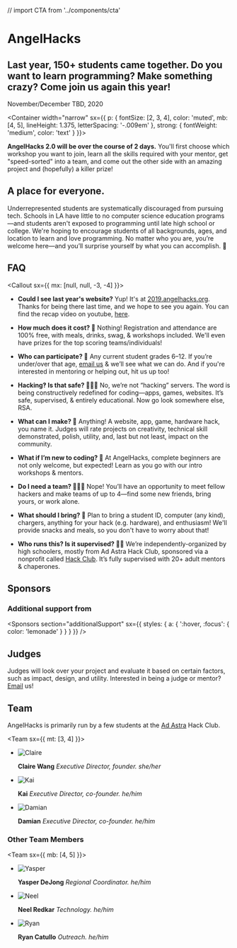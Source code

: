 // import CTA from '../components/cta'

<Banner>

# AngelHacks

## Last year, 150+ students came together. Do you want to learn programming? Make something crazy? Come join us again this year!

November/December TBD, 2020


</Banner>

<Container
width="narrow"
sx={{
    p: {
      fontSize: [2, 3, 4],
      color: 'muted',
      mb: [4, 5],
      lineHeight: 1.375,
      letterSpacing: '-.009em'
    },
    strong: {
      fontWeight: 'medium',
      color: 'text'
    }
  }}>

**AngelHacks 2.0 will be over the course of 2 days.**
You'll first choose which workshop you want to join, learn all the skills required with your mentor, get "speed-sorted" into a team, and come out the other side with an amazing project and (hopefully) a killer prize!

</Container>

<Gallery>

<Photo showAlt alt="Sticker Exchange!" src="https://angelhacks.org/static/venue/stickexchange.jpg" />
<Photo showAlt alt="Students build projects in groups" src="https://lh3.googleusercontent.com/OhKms3fdlopgcSVkKfzzwWyTR9iehbYTV53hU3gNBACz9GCodbyFLRYrNecnJ0R2SkutT-wZbTWCljW7E20CD9XCYek4A_oV06UA5NFZQDeIYsUJ-53ZAC7Yno5D7wu5Fald13yXn1gKcpJWx0d0eZkQx52-6Hh8Ffb8kyfaF1E7f53EAl01Lo30q1BeIFT-JOkBjmXh3VTRfCPcvDF4AUsWwjdKkKM17Yw0BZE0VKIherAXXiwpj_EeZXs9ZEWORzXqxggW_v_wylzlmPchUEBaaMEqAGYuVGzNiBpLdXNrws7P1R8rQKAmeTSQ_JkZLuONP9-IPcczxvGoiHzK_pjr1qJGwJcn4VAawFnXDDEr7Qf89xmVwUFXhQhlpBMD0ZjSdiXySMxs5v14-dBDVbW3HKntxagquQ7ZBV9TIm__r9pHpMKwDhMFKqGQvs7uQeij3DhrZyPNf2c4pCZ2kZu3MtGmJSrCWitdWpzAHRBeW6FzdQ0TTwpjqPj7UEKia1P8VZNmwZ3acz6sFsD-tm7j7761KJyTMtxemxpgO1PkewAs7GSySrU2icAmXf3eXqtdhoRe670xUKszTkM750-uNpWFRdsyj1Lg70cgpC3oqb73JEg7H3EiVVnLLKsZ1g5Z8fGYk0BYuTEX4cWE87AQXx7g6M6Tbjdxh-eXtKvGLdQpwWDyP6S3SViPPKCMCLRCNdOEWzxeaVZMYutoGAnZwwvJ2vQtlAPTc1lDQUbpTBSqKQ=w1910-h1432-no" />

<Box variant="card">

## A place for everyone.

Underrepresented students are systematically discouraged from pursuing tech. Schools in LA have little to no computer science education programs—and students aren't exposed to programming until late high school or college. We're hoping to encourage students of all backgrounds, ages, and location to learn and love programming. No matter who you are, you’re welcome here—and you’ll surprise yourself by what you can accomplish. 💛

</Box>

<Photo showAlt alt="Student's presented their ideas to the crowd" src="https://lh3.googleusercontent.com/zofpd6vj_x_W0gcp1QELEMcOdBbS5vaeb1E3-rbMogsqzo57HMJ0o63vlyA7Q9I5N6F94wHuK7I8JJYRShajPd56XZyclGZQWsUAOUGn-76JiYEfDf_DEgo_wMCn2tp5IwmkOc4bYpXcEJTlBuVf1qBjvxL3e8bmQNvUV6NLIYFqudfHISiHR1K8ssaTBtB3l48dSxND6qFsx7wMbk-J20MYfaV6vTKJYW8wQ-WdQzlYwMhdZMwXkmftgXz9sjyQw0S0tZ8wSCNMOQqwIbeYCSi6z6uNgW-Ur41FBPaFE0m-u6EjRW0vNqiosla0fMfmwq4xEIIDK2RJ184JSJyC7zrx890jZDL5QyS4X_4lbld40nmUuTriAR-8o6XAgEgly6uQENmJDyTd2CCmnuzZZwv6bBg7UhY9lLwv0lpmdzHiN5CCf7xbrjcChGwjgUcJ6edutstLbVjWj_hpZtF-ETDzi9HBlGrbJ8NJLolbhNy9vjBNV_WXH9JK3jXemr7vhwNcKxRahBOtAhKWIpoZWi2LvwrArpfL2VBT47Zj5fr-mG0w5ckT6bqPp9pnTcZqJSA4L1BZ_uIfP4PrjCifZwITnnCZ2ng1OIKMRpjo-bcboRksNRHa3GTaVrbq9Hl6SdnIimc1tSxRwGT8Omh8QK-DMoQvW95-xqM6T3k8PJd_ifdEkcyndql1N0_-5KHnSi47dmSH3VwurNkAyFqXv9PMafxPMKmQKzCiy6s_Yq-MtsoeZA=w1910-h1432-no" />

</Gallery>

<Container>

## FAQ

<Callout sx={{ mx: [null, null, -3, -4] }}>
<FAQ>

- **Could I see last year's website?**
  Yup! It's at [2019.angelhacks.org](https://2019.angelhacks.org). Thanks for being there last time, and we hope to see you again. You can find the recap video on youtube, [here](https://www.youtube.com/watch?v=rv_UycMxEsQ).

- **How much does it cost? 💸**
  Nothing! Registration and attendance are 100% free, with meals, drinks, swag, & workshops included. We'll even have prizes for the top scoring teams/individuals!

- **Who can participate? 🔭**
  Any current student grades 6–12. If you’re under/over that age, [email us](mailto:hello@angelhacks.org) & we’ll see what we can do. And if you're interested in mentoring or helping out, hit us up too!

- **Hacking‽ Is that safe? 👨🏿‍💻**
  No, we’re not “hacking” servers. The word is being constructively redefined for coding—apps, games, websites. It’s safe, supervised, & entirely educational. Now go look somewhere else, RSA.

- **What can I make? 🤖**
  Anything! A website, app, game, hardware hack, you name it. Judges will rate projects on creativity, technical skill demonstrated, polish, utility, and, last but not least, impact on the community.

- **What if I’m new to coding? 👾**
  At AngelHacks, complete beginners are not only welcome, but expected! Learn as you go with our intro workshops & mentors.

- **Do I need a team? 👨‍👧‍👧**
  Nope! You’ll have an opportunity to meet fellow hackers and make teams of up to 4—find some new friends, bring yours, or work alone.

- **What should I bring? 🧳**
  Plan to bring a student ID, computer (any kind), chargers, anything for your hack (e.g. hardware), and enthusiasm! We'll provide snacks and meals, so you don't have to worry about that!

- **Who runs this? Is it supervised? 👨‍🏫**
  We’re independently-organized by high schoolers, mostly from Ad Astra Hack Club, sponsored via a nonprofit called [Hack Club](https://hackclub.com/). It’s fully supervised with 20+ adult mentors & chaperones.

</FAQ>
</Callout>

## Sponsors

<Sponsors />

### Additional support from

<Sponsors
section="additionalSupport"
sx={{
    styles: {
      a: {
        ':hover, :focus': {
          color: 'lemonade'
        }
      }
    }
  }} />

## Judges

Judges will look over your project and evaluate it based on certain factors, such as impact, design, and utility. Interested in being a judge or mentor? [Email](mailto:claire@angelhacks.org) us!

## Team

AngelHacks is primarily run by a few students at the [Ad Astra](https://www.adastraschool.org) Hack Club.

<Team sx={{ mt: [3, 4] }}>

- ![Claire](https://angelhacks.org/static/profiles/claire.jpg)

  **Claire Wang** _Executive Director, founder. she/her_

- ![Kai](https://angelhacks.org/static/profiles/kai.png)

  **Kai** _Executive Director, co-founder. he/him_

- ![Damian](https://angelhacks.org/static/profiles/damian.jpg)

  **Damian** _Executive Director, co-founder. he/him_

</Team>

### Other Team Members

<Team sx={{ mb: [4, 5] }}>

- ![Yasper](./static/profiles/yasper.jpg)

  **Yasper DeJong** _Regional Coordinator. he/him_

- ![Neel](https://cdn.glitch.com/747f5921-6fdc-45db-8eaa-ac12523e0e6c%2Fneel.jpg?v=1566231402477)

  **Neel Redkar** _Technology. he/him_

- ![Ryan](https://angelhacks.org/static/profiles/ryan.jpg)

  **Ryan Catullo** _Outreach. he/him_

</Team>

</Container>
